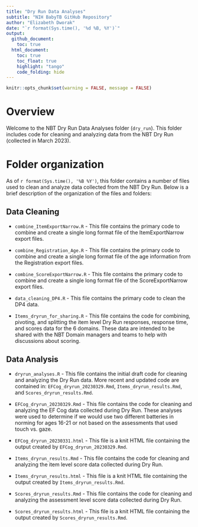 ```yaml
---
title: "Dry Run Data Analyses"
subtitle: "NIH BabyTB GitHub Repository"
author: "Elizabeth Dworak"
date: "`r format(Sys.time(), '%d %B, %Y')`"
output: 
  github_document:
    toc: true
  html_document:
    toc: true
    toc_float: true
    highlight: "tango"
    code_folding: hide
---
```


```r
knitr::opts_chunk$set(warning = FALSE, message = FALSE)
```

# Overview

Welcome to the NBT Dry Run Data Analyses folder (`dry_run`). This folder includes code for cleaning and analyzing data from the NBT Dry Run (collected in March 2023). 


# Folder organization

As of `r format(Sys.time(), '%B %Y')`, this folder contains a number of files used to clean and analyze data collected from the NBT Dry Run. Below is a brief description of the organization of the files and folders:

## Data Cleaning

-   `combine_ItemExportNarrow.R` - This file contains the primary code to combine and create a single long format file of the ItemExportNarrow export files.

-   `combine_Registration_Age.R` - This file contains the primary code to combine and create a single long format file of the age information from the Registration export files.

-   `combine_ScoreExportNarrow.R` - This file contains the primary code to combine and create a single long format file of the ScoreExportNarrow export files.

-   `data_cleaning_DP4.R` - This file contains the primary code to clean the DP4 data.

- `Items_dryrun_for_sharing.R` - This file contains the code for combining, pivoting, and splitting the item level Dry Run responses, response time, and scores data for the 6 domains. These data are intended to be shared with the NBT Domain managers and teams to help with discussions about scoring. 

## Data Analysis

-   `dryrun_analyses.R` - This file contains the initial draft code for cleaning and analyzing the Dry Run data. More recent and updated code are contained in: `EFCog_dryrun_20230329.Rmd`, `Items_dryrun_results.Rmd`, and `Scores_dryrun_results.Rmd`.

-   `EFCog_dryrun_20230329.Rmd` - This file contains the code for cleaning and analyzing the EF Cog data collected during Dry Run. These analyses were used to determine if we would use two different batteries in norming for ages 16-21 or not based on the assessments that used touch vs. gaze. 

-   `EFCog_dryrun_20230331.html` - This file is a knit HTML file containing the output created by `EFCog_dryrun_20230329.Rmd`.

-   `Items_dryrun_results.Rmd` - This file contains the code for cleaning and analyzing the item level score data collected during Dry Run. 

-   `Items_dryrun_results.html` - This file is a knit HTML file containing the output created by `Items_dryrun_results.Rmd`.

-   `Scores_dryrun_results.Rmd` - This file contains the code for cleaning and analyzing the assessment level score data collected during Dry Run. 

-   `Scores_dryrun_results.html` - This file is a knit HTML file containing the output created by `Scores_dryrun_results.Rmd`.



